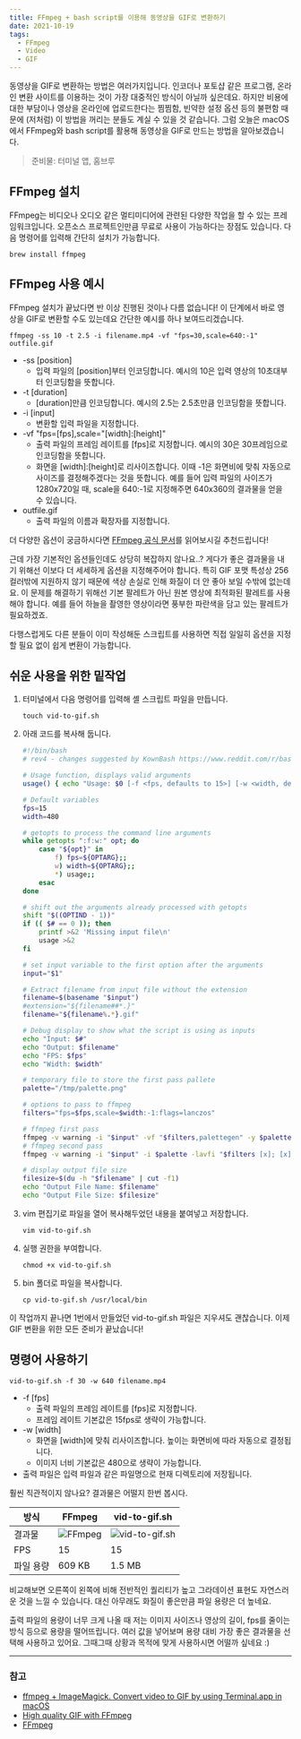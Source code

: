 ```yaml
---
title: FFmpeg + bash script를 이용해 동영상을 GIF로 변환하기
date: 2021-10-19
tags:
  - FFmpeg
  - Video
  - GIF
---
```


동영상을 GIF로 변환하는 방법은 여러가지입니다. 인코더나 포토샵 같은 프로그램, 온라인 변환 사이트를 이용하는 것이 가장 대중적인 방식이 아닐까 싶은데요. 하지만 비용에 대한 부담이나 영상을 온라인에 업로드한다는 찜찜함, 빈약한 설정 옵션 등의 불편함 때문에 (저처럼) 이 방법을 꺼리는 분들도 계실 수 있을 것 같습니다. 그럼 오늘은 macOS에서 FFmpeg와 bash script를 활용해 동영상을 GIF로 만드는 방법을 알아보겠습니다.

> 준비물: 터미널 앱, 홈브루

## FFmpeg 설치

FFmpeg는 비디오나 오디오 같은 멀티미디어에 관련된 다양한 작업을 할 수 있는 프레임워크입니다. 오픈소스 프로젝트인만큼 무료로 사용이 가능하다는 장점도 있습니다. 다음 명령어를 입력해 간단히 설치가 가능합니다.

```
brew install ffmpeg
```

## FFmpeg 사용 예시

FFmpeg 설치가 끝났다면 반 이상 진행된 것이나 다름 없습니다! 이 단계에서 바로 영상을 GIF로 변환할 수도 있는데요 간단한 예시를 하나 보여드리겠습니다.

```
ffmpeg -ss 10 -t 2.5 -i filename.mp4 -vf "fps=30,scale=640:-1" outfile.gif
```

* -ss [position]
  * 입력 파일의 [position]부터 인코딩합니다. 예시의 10은 입력 영상의 10초대부터 인코딩함을 뜻합니다.
* -t [duration]
  * [duration]만큼 인코딩합니다. 예시의 2.5는 2.5초만큼 인코딩함을 뜻합니다.
* -i [input]
  * 변환할 입력 파일을 지정합니다.
* -vf "fps=[fps],scale="[width]:[height]"
  * 출력 파일의 프레임 레이트를 [fps]로 지정합니다. 예시의 30은 30프레임으로 인코딩함을 뜻합니다.
  * 화면을 [width]:[height]로 리사이즈합니다. 이때 -1은 화면비에 맞춰 자동으로 사이즈를 결정해주겠다는 것을 뜻합니다. 예를 들어 입력 파일의 사이즈가 1280x720일 때, scale을 640:-1로 지정해주면 640x360의 결과물을 얻을 수 있습니다.
* outfile.gif
  * 출력 파일의 이름과 확장자를 지정합니다.

더 다양한 옵션이 궁금하시다면 [FFmpeg 공식 문서](https://ffmpeg.org/ffmpeg.html)를 읽어보시길 추천드립니다!

근데 가장 기본적인 옵션들인데도 상당히 복잡하지 않나요..? 게다가 좋은 결과물을 내기 위해선 이보다 더 세세하게 옵션을 지정해주어야 합니다. 특히 GIF 포맷 특성상 256 컬러밖에 지원하지 않기 때문에 색상 손실로 인해 화질이 더 안 좋아 보일 수밖에 없는데요. 이 문제를 해결하기 위해선 기본 팔레트가 아닌 원본 영상에 최적화된 팔레트를 사용해야 합니다. 예를 들어 하늘을 촬영한 영상이라면 풍부한 파란색을 담고 있는 팔레트가 필요하겠죠.

다행스럽게도 다른 분들이 이미 작성해둔 스크립트를 사용하면 직접 일일히 옵션을 지정할 필요 없이 쉽게 변환이 가능합니다.

## 쉬운 사용을 위한 밑작업

1. 터미널에서 다음 명령어를 입력해 셸 스크립트 파일을 만듭니다.

   ```
   touch vid-to-gif.sh
   ```

2. 아래 코드를 복사해 둡니다.

   ```bash
   #!/bin/bash
   # rev4 - changes suggested by KownBash https://www.reddit.com/r/bash/comments/5cxfqw/i_wrote_a_simple_video_to_gif_bash_script_thought/da19gjz/
   
   # Usage function, displays valid arguments
   usage() { echo "Usage: $0 [-f <fps, defaults to 15>] [-w <width, defaults to 480] inputfile" 1>&2; exit 1; }
   
   # Default variables
   fps=15
   width=480
   
   # getopts to process the command line arguments
   while getopts ":f:w:" opt; do
       case "${opt}" in
           f) fps=${OPTARG};;
           w) width=${OPTARG};;
           *) usage;;
       esac
   done
   
   # shift out the arguments already processed with getopts
   shift "$((OPTIND - 1))"
   if (( $# == 0 )); then
       printf >&2 'Missing input file\n'
       usage >&2
   fi
   
   # set input variable to the first option after the arguments
   input="$1"
   
   # Extract filename from input file without the extension
   filename=$(basename "$input")
   #extension="${filename##*.}"
   filename="${filename%.*}.gif"
   
   # Debug display to show what the script is using as inputs
   echo "Input: $#"
   echo "Output: $filename"
   echo "FPS: $fps"
   echo "Width: $width"
   
   # temporary file to store the first pass pallete
   palette="/tmp/palette.png"
   
   # options to pass to ffmpeg
   filters="fps=$fps,scale=$width:-1:flags=lanczos"
   
   # ffmpeg first pass
   ffmpeg -v warning -i "$input" -vf "$filters,palettegen" -y $palette
   # ffmpeg second pass
   ffmpeg -v warning -i "$input" -i $palette -lavfi "$filters [x]; [x][1:v] paletteuse=dither=bayer:bayer_scale=3" -y "$filename"
   
   # display output file size
   filesize=$(du -h "$filename" | cut -f1)
   echo "Output File Name: $filename"
   echo "Output File Size: $filesize"
   ```

3. vim 편집기로 파일을 열어 복사해두었던 내용을 붙여넣고 저장합니다.

   ```
   vim vid-to-gif.sh
   ```

4. 실행 권한을 부여합니다.

   ```
   chmod +x vid-to-gif.sh
   ```

5. bin 폴더로 파일을 복사합니다.

   ```
   cp vid-to-gif.sh /usr/local/bin
   ```

이 작업까지 끝나면 1번에서 만들었던 vid-to-gif.sh 파일은 지우셔도 괜찮습니다. 이제 GIF 변환을 위한 모든 준비가 끝났습니다!

## 명령어 사용하기

```
vid-to-gif.sh -f 30 -w 640 filename.mp4
```

* -f [fps]
  * 출력 파일의 프레임 레이트를 [fps]로 지정합니다.
  * 프레임 레이트 기본값은 15fps로 생략이 가능합니다.
* -w [width]
  * 화면을 [width]에 맞춰 리사이즈합니다. 높이는 화면비에 따라 자동으로 결정됩니다.
  * 이미지 너비 기본값은 480으로 생략이 가능합니다.
* 출력 파일은 입력 파일과 같은 파일명으로 현재 디렉토리에 저장됩니다.

훨씬 직관적이지 않나요? 결과물은 어떨지 한번 봅시다.

| 방식      | FFmpeg                                                       | vid-to-gif.sh                                                |
| --------- | ------------------------------------------------------------ | ------------------------------------------------------------ |
| 결과물    | ![FFmpeg](./ffmpeg.gif) | ![vid-to-gif.sh](./vid-to-gif.gif) |
| FPS       | 15                                                           | 15                                                           |
| 파일 용량 | 609 KB                                                       | 1.5 MB                                                       |

비교해보면 오른쪽이 왼쪽에 비해 전반적인 퀄리티가 높고 그라데이션 표현도 자연스러운 것을 느낄 수 있습니다. 대신 아무래도 화질이 좋은만큼 파일 용량은 더 높네요.

출력 파일의 용량이 너무 크게 나올 때 저는 이미지 사이즈나 영상의 길이, fps를 줄이는 방식 등으로 용량을 떨어뜨립니다. 여러 값을 넣어보며 용량 대비 가장 좋은 결과물을 선택해 사용하고 있어요. 그때그때 상황과 목적에 맞게 사용하시면 어떨까 싶네요 :)

---

### 참고

* [ffmpeg + ImageMagick. Convert video to GIF by using Terminal.app in macOS](https://medium.com/acronis-design/ffmpeg-imagemagick-convert-video-to-gif-using-the-terminal-app-in-macos-657948adf900)
* [High quality GIF with FFmpeg](http://blog.pkh.me/p/21-high-quality-gif-with-ffmpeg.html)
* [FFmpeg](https://ffmpeg.org)
